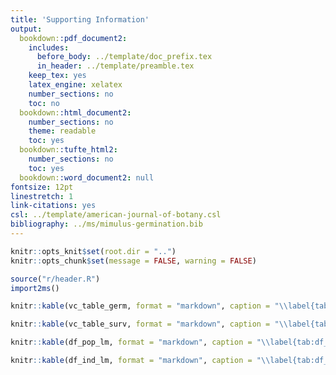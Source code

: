 ```yaml
---
title: 'Supporting Information'
output:
  bookdown::pdf_document2:
    includes:
      before_body: ../template/doc_prefix.tex
      in_header: ../template/preamble.tex
    keep_tex: yes
    latex_engine: xelatex
    number_sections: no
    toc: no
  bookdown::html_document2:
    number_sections: no
    theme: readable
    toc: yes
  bookdown::tufte_html2:
    number_sections: no
    toc: yes
  bookdown::word_document2: null
fontsize: 12pt
linestretch: 1
link-citations: yes
csl: ../template/american-journal-of-botany.csl
bibliography: ../ms/mimulus-germination.bib
---
```


```r

knitr::opts_knit$set(root.dir = "..")
knitr::opts_chunk$set(message = FALSE, warning = FALSE)

```

```r

source("r/header.R")
import2ms()

```

\renewcommand\thefigure{S\arabic{figure}}    
\renewcommand\thetable{S\arabic{table}}    
\setcounter{figure}{0}    
\setcounter{table}{0}    

\begin{figure}[ht]
  \includegraphics[width=\textwidth]{figures/pp_check_germ.pdf}
  \caption{(Caption next page.)}
  \label{fig:pp_check}
\end{figure}
\addtocounter{figure}{-1}
\begin{figure} [t!]
  \caption{(Previous page.) Posterior predictive check of germination rate from discretized log-normal model for the South cohort (left facets) and North cohort (right facets). Each histogram in gray bars is for one of five \textit{M. cardinalis} populations arranged from northern (top) to southern (bottom). The black points are median values from randomly simulated data sets drawn from each iteration of the posterior distributions. Lines indicate the 95\% confidence interval but are usually too narrow to be seen behind the point estimates. A close match between observations and posterior predictions indicate that the model adequately describes the distribution of the data.}
\end{figure}

\begin{figure}[ht]
  \includegraphics[width=\textwidth]{figures/climate.pdf}
  \caption{The average temperature during the 2015-16 experiment (lines) was warmer than the historical normal from 1961-1990 (points). The $y$-axis is the average temperature for a season in the southern (solid line) and northern (dashed line) garden. Points are the average seasonal temperature for the 1961-1990 normal for each population source location. Population color is arranged from orange to blue by latitude of origin from south to north. Season is along the $x$-axis. Autumn encompasses September-November; winter encompasses December-February; spring encompasses March-May. All down-scaled climate are from ClimateNA (see Materials and Methods).}
  \label{fig:fig:climate}
\end{figure}

\clearpage

```r
knitr::kable(vc_table_germ, format = "markdown", caption = "\\label{tab:vc_table_germ} We decomposed variance in germination rate among populations ($V_\\text{pop}$), additive genetic differences among individuals in the base population ($V_\\text{G}$), experimental blocks within the greenhouse (Block), and residual environmental variance ($V_\\text{E}$). The narrow-sense heritability $h^2$ is $V_\\text{G} / (V_\\text{G} + V_\\text{E})$. Point estimates and 95\\% confidence intervals (CI) are estimated from the median and quantiles of the posterior distribution.", label = NA)
```

\clearpage

\blandscape

```r
knitr::kable(vc_table_surv, format = "markdown", caption = "\\label{tab:vc_table_surv} We decomposed variance in winter survival ($\\text{logit}(p_\\text{surv})$) among populations ($V_\\text{pop}$), additive genetic differences among individuals in the base population ($V_\\text{G}$), experimental blocks in the field (Block), and residual environmental variance ($V_\\text{E}$) for the North and South garden separately. The narrow-sense heritability $h^2$ is $V_\\text{G} / (V_\\text{G} + V_\\text{E})$. Point estimates and 95\\% confidence intervals (CI) are estimated from the median and quantiles of the posterior distribution.", label = NA)
```

\elandscape

\clearpage

```r
knitr::kable(df_pop_lm, format = "markdown", caption = "\\label{tab:df_pop_lm} Between-population directional selection coefficient estimates and confidence intervals. In both North and South gardens, we estimated selection on increased germination rate (log-mean scale) caused by increased winter survival ($\\text{logit}(p_\\text{surv})$). The parameters are the linear regression slope and intercept. Point estimates and 95\\% confidence intervals (CI) are estimated from the median and quantiles of the posterior distribution.", label = NA)
```

```r
knitr::kable(df_ind_lm, format = "markdown", caption = "\\label{tab:df_ind_lm} Genotypic directional selection coefficient estimates and confidence intervals. In both North and South gardens, we estimated selection on increased germination rate (log-mean scale) caused by increased winter survival ($\\text{logit}(p_\\text{surv})$). The parameters are the linear regression slope and intercept. Point estimates and 95\\% confidence intervals (CI) are estimated from the median and quantiles of the posterior distribution.", label = NA)
```

\clearpage
